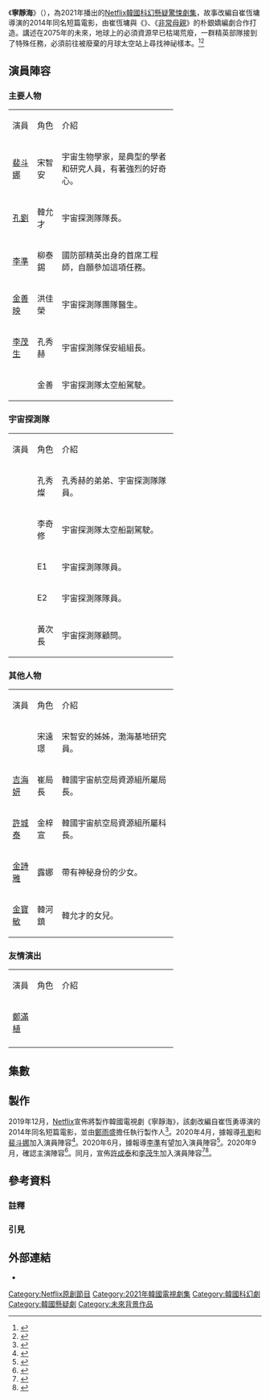 {{Infobox Television
| show_name     = 寧靜海
| original_name = {{lang|ko|고요의 바다}}
| image         = The Silent Sea (TV series).jpg
| caption       = 
| show_name_2   = 寂靜的大海
| format        = 
| genre         = {{ubl|[[推理片|懸疑推理]]|[[科幻電影|科幻]]|[[驚悚片|驚悚]]}}
| based_on      = {{lk|崔恆墉|최항용}}
| creator       = 
| developer     = 
| writer        = 朴銀嬌
| director      = 崔恆墉
| starring      = [[裴斗娜|裴斗娜]]、[[孔劉|孔劉]]、[[李準_(歌手)|李準]]<br />[[金善映|金善映]]、[[李茂生_(演員)|李茂生]]、{{lk|李城旭|이성욱 (배우)}}
| theme_music_composer = 李志秀
| opentheme     = 
| endtheme      = 
| composer      = 
| country       = {{KOR}}
| language      = [[韓語|韓語]]
| num_episodes  = 8
| list_episodes = #集數
| executive_producer = [[鄭雨盛|鄭雨盛]]
| producer      = 趙英旭
| cineamtography= 白允植、李善勇
| editor        = {{lk|楊鎮模|양진모}}
| location      = {{KOR}}
| runtime       = 約40－51分鐘
| company       = [[Artist_Company|Artist Company]]
| distributor   = [[Netflix|Netflix]]
| picture_format = [[4K解析度|4K]]（[[超高畫質電視|超高畫質電視]]）
| channel       = Netflix
| aired         = {{Start date|2021|12|24|}}
| related       = 
| website       = 
| 中國大陸名稱  = 寂靜之海
| 台灣名稱      = 寧靜海
| 港澳名稱      = 寧靜海
| 新加坡名稱    = 静海
}}
《'''寧靜海'''》（{{韓|諺=고요의 바다}}），為2021年播出的[[Netflix|Netflix]][[韓國|韓國]][[科幻片|科幻]][[懸疑片|懸疑]][[驚悚片|驚悚]][[韓國電視劇|劇集]]，故事改編自崔恆墉導演的2014年同名短篇電影，由崔恆墉與《{{link-ko|胡蘿蔔小姐|미쓰홍당무}}》、《[[非常母親|非常母親]]》的朴銀嬌編劇合作打造。講述在2075年的未來，地球上的必須資源早已枯竭荒廢，一群精英部隊接到了特殊任務，必須前往被廢棄的月球太空站上尋找神祕樣本。<ref>{{cite web|author=Yuan|url=https://www.koreastardaily.com/tc/news/138544|title=孔劉繼《鬼怪》後時隔4年回歸電視劇！與裴斗娜、李準主演科幻驚悚片《寧靜海》定擋12月播出|publisher=韓星網|date=2021-11-20|accessdate=2021-11-24|language=zh-hant|archive-date=2021-11-23|archive-url=https://web.archive.org/web/20211123173728/https://www.koreastardaily.com/tc/news/138544|dead-url=no}}</ref><ref>{{cite web|author=Erin|url=https://www.koreastardaily.com/tc/news/138570|title=孔劉＋裴斗娜＋李準主演《寧靜海》定檔於12/24共8集上線！製作人鄭雨盛開心曬自拍～|publisher=韓星網|date=2021-11-22|accessdate=2021-11-24|language=zh-hant|archive-date=2021-11-23|archive-url=https://web.archive.org/web/20211123235249/https://www.koreastardaily.com/tc/news/138570|dead-url=no}}</ref>

== 演員陣容 ==
=== 主要人物 ===
{| class="wikitable" width="65%" style="text-align:center"
|- style="background:lightskyblue;font-weight:bold;color:black"
| width=15%|演員
| width=15%|角色
| width=70%|介紹
|-
| [[裴斗娜|裴斗娜]] || 宋智安 ||align=left|宇宙生物學家，是典型的學者和研究人員，有著強烈的好奇心。
|-
| [[孔劉|孔劉]] || 韓允才 ||align=left|宇宙探測隊隊長。
|-
| [[李準_(歌手)|李準]] || 柳泰錫 ||align=left|國防部精英出身的首席工程師，自願參加這項任務。
|-
| [[金善映|金善映]] || 洪佳榮 ||align=left|宇宙探測隊團隊醫生。
|-
| [[李茂生_(演員)|李茂生]] || 孔秀赫 ||align=left|宇宙探測隊保安組組長。
|-
| {{lk|李城旭|이성욱 (배우)}} || 金善 ||align=left|宇宙探測隊太空船駕駛。
|}

=== 宇宙探測隊 ===
{| class="wikitable" width="65%" style="text-align:center"
|- style="background:lightskyblue;font-weight:bold;color:black"
| width=15%|演員
| width=15%|角色
| width=70%|介紹
|-
| {{lk|鄭順元|정순원 (배우)}} || 孔秀燦 ||align=left|孔秀赫的弟弟、宇宙探測隊隊員。
|-
| {{lk|崔英祐|최영우}} || 李奇修 ||align=left|宇宙探測隊太空船副駕駛。
|-
| {{lk|車來亨|차래형}} || E1 ||align=left|宇宙探測隊隊員。
|-
| {{link-ko|劉熙帝|유희제}} || E2 ||align=left|宇宙探測隊隊員。
|-
| {{lk|劉成柱|유성주}} || 黃次長 ||align=left|宇宙探測隊顧問。
|}

=== 其他人物 ===
{| class="wikitable" width="65%" style="text-align:center"
|- style="background:lightskyblue;font-weight:bold;color:black"
| width=15%|演員
| width=15%|角色
| width=70%|介紹
|-
| {{lk|姜末今|강말금|姜-{}-末今}} || 宋遠璟 ||align=left|宋智安的姊姊，渤海基地研究員。
|-
| [[吉海妍|吉海妍]] || 崔局長 ||align=left|韓國宇宙航空局資源組所屬局長。
|-
| [[許城泰|許城泰]] || 金梓宣 ||align=left|韓國宇宙航空局資源組所屬科長。
|-
| [[金詩雅|金詩雅]] || 露娜 ||align=left|帶有神秘身份的少女。
|-
| [[金寶敏|金寶敏]] || 韓河鎮 ||align=left|韓允才的女兒。
|}

=== 友情演出 ===
{| class="wikitable" width="65%" style="text-align:center"
|- style="background:lightskyblue;font-weight:bold;color:black"
| width=15%|演員
| width=15%|角色
| width=70%|介紹
|-
| [[鄭滿植|鄭滿植]] ||  ||align=left|
|-
| {{lk|金準韓|김준한}} ||  ||align=left|
|}

== 集數 ==
{{Episode table |background=#000000 |overall= |title= |airdate= |released=y |episodes=
{{Episode list
 |EpisodeNumber   = 1
 |Title           = 渤海基地
 |AltTitle        = {{lang|ko|발해기지}}
 |OriginalAirDate = {{Start date|2021|12|24}}
 |ShortSummary    = 
 |LineColor       = #000000
}}
{{Episode list
 |EpisodeNumber   = 2
 |Title           = 三個儲藏庫
 |AltTitle        = {{lang|ko|세 개의 저장고}}
 |OriginalAirDate = {{Start date|2021|12|24}}
 |ShortSummary    = 
 |LineColor       = #000000
}}
{{Episode list
 |EpisodeNumber   = 3
 |Title           = 死因
 |AltTitle        = {{lang|ko|죽음의 이유}}
 |OriginalAirDate = {{Start date|2021|12|24}}
 |ShortSummary    = 
 |LineColor       = #000000
}}
{{Episode list
 |EpisodeNumber   = 4
 |Title           = 真相大白
 |AltTitle        = {{lang|ko|드러나는 진실}}
 |OriginalAirDate = {{Start date|2021|12|24}}
 |ShortSummary    = 
 |LineColor       = #000000
}}
{{Episode list
 |EpisodeNumber   = 5
 |Title           = 秘密儲藏庫
 |AltTitle        = {{lang|ko|비밀 저장고}}
 |OriginalAirDate = {{Start date|2021|12|24}}
 |ShortSummary    = 
 |LineColor       = #000000
}}
{{Episode list
 |EpisodeNumber   = 6
 |Title           = 救援之鑰
 |AltTitle        = {{lang|ko|구원의 열쇠}}
 |OriginalAirDate = {{Start date|2021|12|24}}
 |ShortSummary    = 
 |LineColor       = #000000
}}
{{Episode list
 |EpisodeNumber   = 7
 |Title           = 露娜
 |AltTitle        = {{lang|ko|루나}}
 |OriginalAirDate = {{Start date|2021|12|24}}
 |ShortSummary    = 
 |LineColor       = #000000
}}
{{Episode list
 |EpisodeNumber   = 8
 |Title           = 寧靜海
 |AltTitle        = {{lang|ko|고요의 바다}}
 |OriginalAirDate = {{Start date|2021|12|24}}
 |ShortSummary    = 
 |LineColor       = #000000
}}
}}

== 製作 ==
2019年12月，[[Netflix|Netflix]]宣佈將製作韓國電視劇《寧靜海》，該劇改編自崔恆勇導演的2014年同名短篇電影，並由[[鄭雨盛|鄭雨盛]]擔任執行製作人<ref>{{cite web|url=https://about.netflix.com/en/news/netflix-orders-new-korean-sci-fi-thriller-series-the-silent-sea-confirms-actor-jung-woo-sung-as-executive-producer|title=Netflix Orders New Korean Sci-fi Thriller Series The Silent Sea, Confirms Actor Jung Woo-sung As Executive Producer|publisher=[[Netflix|Netflix]]|date=2019-12-22|language=en|access-date=2020-11-01|archive-date=2022-01-06|archive-url=https://web.archive.org/web/20220106050311/https://about.netflix.com/en/news/netflix-orders-new-korean-sci-fi-thriller-series-the-silent-sea-confirms-actor-jung-woo-sung-as-executive-producer|dead-url=no}}</ref>。2020年4月，據報導[[孔劉|孔劉]]和[[裴斗娜|裴斗娜]]加入演員陣容<ref>{{cite web|author=吳睿慈|url=https://star.ettoday.net/news/1696545|title=孔劉爆接下Netflix新戲！　劇組8月開拍「卡司超強有他們」|publisher=ETtoday星光雲|date=2020-04-21|language=zh-hant|access-date=2020-11-01|archive-date=2020-11-05|archive-url=https://web.archive.org/web/20201105094859/https://star.ettoday.net/news/1696545|dead-url=no}}</ref>。2020年6月，據報導[[李準_(歌手)|李準]]有望加入演員陣容<ref>{{cite web|author=草莓|url=https://www.koreastardaily.com/tc/news/127595|title=睽違三年！李準有望回歸戲劇，與孔劉、裴斗娜、鄭雨盛合作《寂靜的大海》|publisher=韓星網|date=2020-06-15|language=zh-hant|access-date=2020-11-01|archive-date=2020-11-07|archive-url=https://web.archive.org/web/20201107184846/https://www.koreastardaily.com/tc/news/127595|dead-url=no}}</ref>。2020年9月，確認主演陣容<ref>{{cite web|author=蕭采薇|url=https://star.ettoday.net/news/1804128|title=孔劉回歸韓劇「神仙卡司」曝光！　鄭雨盛製作、合體裴斗娜上太空|publisher=ETtoday星光雲|date=2020-09-08|language=zh-hant}}</ref>。同月，宣佈[[許成泰|許成泰]]和[[李茂生_(演員)|李茂生]]加入演員陣容<ref>{{cite web|url=https://sports.donga.com/ent/article/all/20200914/102930009/2|script-title=ko:허성태, 넷플릭스 ‘고요의 바다’ 출연…영화·드라마 열일 행보|publisher=[[東亞日報|東亞日報]]|date=2020-09-14|language=ko|access-date=2020-11-01|archive-date=2020-11-08|archive-url=https://web.archive.org/web/20201108205311/https://sports.donga.com/ent/article/all/20200914/102930009/2|dead-url=no}}</ref><ref>{{cite web|url=https://www.mk.co.kr/star/movies/view/2020/09/991487/|script-title=ko:이무생, 정우성 제작 ‘고요의 바다’ 합류…배두나X공유와 호흡[공식]|publisher=StarToday|date=2020-09-25|language=ko|access-date=2020-11-01|archive-date=2020-11-05|archive-url=https://web.archive.org/web/20201105072530/https://www.mk.co.kr/star/movies/view/2020/09/991487/|dead-url=no}}</ref>。

== 參考資料 ==
===註釋===
{{notefoot}}
{{reflist|group="註"}}

===引見===
{{reflist}}

== 外部連結 ==
* {{Netflix title|81098012}}

{{Netflix播映中節目}}
[[Category:Netflix原創節目|Category:Netflix原創節目]]
[[Category:2021年韓國電視劇集|Category:2021年韓國電視劇集]]
[[Category:韓國科幻劇|Category:韓國科幻劇]]
[[Category:韓國懸疑劇|Category:韓國懸疑劇]]
[[Category:未來背景作品|Category:未來背景作品]]